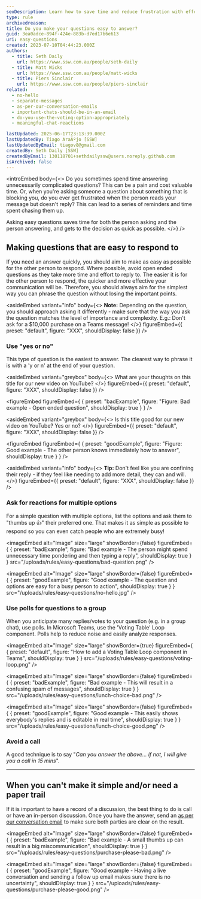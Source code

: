 ```yaml
---
seoDescription: Learn how to save time and reduce frustration with effective question-asking techniques. Discover why simple, clear questions lead to faster decisions and better communication.
type: rule
archivedreason:
title: Do you make your questions easy to answer?
guid: 3ea0adce-894f-424e-883b-d7ed17b6e613
uri: easy-questions
created: 2023-07-10T04:44:23.000Z
authors:
  - title: Seth Daily
    url: https://www.ssw.com.au/people/seth-daily
  - title: Matt Wicks
    url: https://www.ssw.com.au/people/matt-wicks
  - title: Piers Sinclair
    url: https://www.ssw.com.au/people/piers-sinclair
related:
  - no-hello
  - separate-messages
  - as-per-our-conversation-emails
  - important-chats-should-be-in-an-email
  - do-you-use-the-voting-option-appropriately
  - meaningful-chat-reactions

lastUpdated: 2025-06-17T23:13:39.000Z
lastUpdatedBy: Tiago AraÃºjo [SSW]
lastUpdatedByEmail: tiagov8@gmail.com
createdBy: Seth Daily [SSW]
createdByEmail: 130118701+sethdailyssw@users.noreply.github.com
isArchived: false
---
```


<introEmbed
  body={<>
Do you sometimes spend time answering unnecessarily complicated questions? This can be a pain and cost valuable time. Or, when you're asking someone a question about something that is blocking you, do you ever get frustrated when the person reads your message but doesn't reply? This can lead to a series of reminders and time spent chasing them up.

Asking easy questions saves time for both the person asking and the person answering, and gets to the decision as quick as possible.
  </>}
/>
## Making questions that are easy to respond to

If you need an answer quickly, you should aim to make as easy as possible for the other person to respond. Where possible, avoid open ended questions as they take more time and effort to reply to. The easier it is for the other person to respond, the quicker and more effective your communication will be. Therefore, you should always aim for the simplest way you can phrase the question without losing the important points.

<asideEmbed
  variant="info"
  body={<>
    **Note:** Depending on the question, you should approach asking it differently - make sure that the way you ask the question matches the level of importance and complexity. E.g.: Don't ask for a $10,000 purchase on a Teams message!
  </>}
  figureEmbed={{
    preset: "default",
    figure: "XXX",
    shouldDisplay: false
  }}
/>

### Use "yes or no"

This type of question is the easiest to answer. The clearest way to phrase it is with a 'y or n' at the end of your question.

<asideEmbed
  variant="greybox"
  body={<>
    What are your thoughts on this title for our new video on YouTube?
  </>}
  figureEmbed={{
    preset: "default",
    figure: "XXX",
    shouldDisplay: false
  }}
/>

<figureEmbed figureEmbed={ {
  preset: "badExample",
  figure: "Figure: Bad example - Open ended question",
  shouldDisplay: true
} } />


<asideEmbed
  variant="greybox"
  body={<>
    Is this title good for our new video on YouTube? Yes or no?
  </>}
  figureEmbed={{
    preset: "default",
    figure: "XXX",
    shouldDisplay: false
  }}
/>

<figureEmbed figureEmbed={ {
  preset: "goodExample",
  figure: "Figure: Good example - The other person knows immediately how to answer",
  shouldDisplay: true
} } />


<asideEmbed
  variant="info"
  body={<>
    **Tip:** Don't feel like you are confining their reply - if they feel like needing to add more detail, they can and will.
  </>}
  figureEmbed={{
    preset: "default",
    figure: "XXX",
    shouldDisplay: false
  }}
/>

### Ask for reactions for multiple options

For a simple question with multiple options, list the options and ask them to "thumbs up 👍" their preferred one. That makes it as simple as possible to respond so you can even catch people who are extremely busy!

<imageEmbed
  alt="Image"
  size="large"
  showBorder={false}
  figureEmbed={ {
    preset: "badExample",
    figure: "Bad example - The person might spend unnecessary time pondering and then typing a reply",
    shouldDisplay: true
  } }
  src="/uploads/rules/easy-questions/bad-question.png"
/>

<imageEmbed
  alt="Image"
  size="large"
  showBorder={false}
  figureEmbed={ {
    preset: "goodExample",
    figure: "Good example - The question and options are easy for a busy person to action",
    shouldDisplay: true
  } }
  src="/uploads/rules/easy-questions/no-hello.jpg"
/>

### Use polls for questions to a group

When you anticipate many replies/votes to your question (e.g. in a group chat), use polls. In Microsoft Teams, use the 'Voting Table' Loop component. Polls help to reduce noise and easily analyze responses.

<imageEmbed
  alt="Image"
  size="large"
  showBorder={true}
  figureEmbed={ {
    preset: "default",
    figure: "How to add a Voting Table Loop component in Teams",
    shouldDisplay: true
  } }
  src="/uploads/rules/easy-questions/voting-loop.png"
/>

<imageEmbed
  alt="Image"
  size="large"
  showBorder={false}
  figureEmbed={ {
    preset: "badExample",
    figure: "Bad example - This will result in a confusing spam of messages",
    shouldDisplay: true
  } }
  src="/uploads/rules/easy-questions/lunch-choice-bad.png"
/>

<imageEmbed
  alt="Image"
  size="large"
  showBorder={false}
  figureEmbed={ {
    preset: "goodExample",
    figure: "Good example - This easily shows everybody's replies and is editable in real time",
    shouldDisplay: true
  } }
  src="/uploads/rules/easy-questions/lunch-choice-good.png"
/>

### Avoid a call

A good technique is to say "_Can you answer the above... if not, I will give you a call in 15 mins_".

---

## When you can't make it simple and/or need a paper trail

If it is important to have a record of a discussion, the best thing to do is call or have an in-person discussion. Once you have the answer, send an [as per our conversation email](/as-per-our-conversation-emails/) to make sure both parties are clear on the result.

<imageEmbed
  alt="Image"
  size="large"
  showBorder={false}
  figureEmbed={ {
    preset: "badExample",
    figure: "Bad example - A small thumbs up can result in a big miscommunication",
    shouldDisplay: true
  } }
  src="/uploads/rules/easy-questions/purchase-please-bad.png"
/>

<imageEmbed
  alt="Image"
  size="large"
  showBorder={false}
  figureEmbed={ {
    preset: "goodExample",
    figure: "Good example - Having a live conversation and sending a follow up email makes sure there is no uncertainty",
    shouldDisplay: true
  } }
  src="/uploads/rules/easy-questions/purchase-please-good.png"
/>
